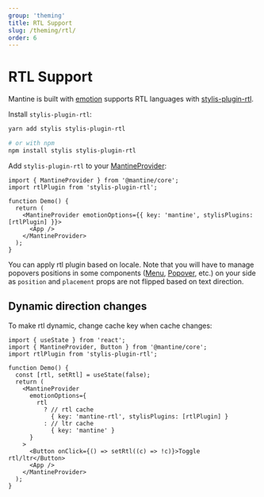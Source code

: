 ```yaml
---
group: 'theming'
title: RTL Support
slug: /theming/rtl/
order: 6
---
```


# RTL Support

Mantine is built with [emotion](https://emotion.sh) supports RTL languages with [stylis-plugin-rtl](https://github.com/styled-components/stylis-plugin-rtl).

Install `stylis-plugin-rtl`:

```bash
yarn add stylis stylis-plugin-rtl

# or with npm
npm install stylis stylis-plugin-rtl
```

Add `stylis-plugin-rtl` to your [MantineProvider](/theming/mantine-provider/):

```tsx
import { MantineProvider } from '@mantine/core';
import rtlPlugin from 'stylis-plugin-rtl';

function Demo() {
  return (
    <MantineProvider emotionOptions={{ key: 'mantine', stylisPlugins: [rtlPlugin] }}>
      <App />
    </MantineProvider>
  );
}
```

You can apply rtl plugin based on locale. Note that you will have to manage popovers positions in some
components ([Menu](/core/menu/), [Popover](/core/popover/), etc.) on your side as `position` and `placement`
props are not flipped based on text direction.

## Dynamic direction changes

To make rtl dynamic, change cache key when cache changes:

```tsx
import { useState } from 'react';
import { MantineProvider, Button } from '@mantine/core';
import rtlPlugin from 'stylis-plugin-rtl';

function Demo() {
  const [rtl, setRtl] = useState(false);
  return (
    <MantineProvider
      emotionOptions={
        rtl
          ? // rtl cache
            { key: 'mantine-rtl', stylisPlugins: [rtlPlugin] }
          : // ltr cache
            { key: 'mantine' }
      }
    >
      <Button onClick={() => setRtl((c) => !c)}>Toggle rtl/ltr</Button>
      <App />
    </MantineProvider>
  );
}
```
